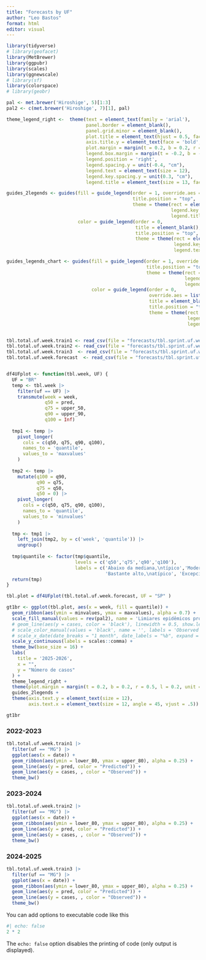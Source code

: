 ```yaml
---
title: "Forecasts by UF"
author: "Leo Bastos"
format: html
editor: visual
---
```


```r
library(tidyverse)
# library(geofacet)
library(MetBrewer)
library(ggpubr)
library(scales)
library(ggnewscale)
# library(sf)
library(colorspace)
# library(geobr)

pal <- met.brewer('Hiroshige', 5)[1:3]
pal2 <- c(met.brewer('Hiroshige', 7)[1], pal)

theme_legend_right <-  theme(text = element_text(family = 'arial'),
                             panel.border = element_blank(),
                             panel.grid.minor = element_blank(),
                             plot.title = element_text(hjust = 0.5, face = 'bold', size = 16),
                             axis.title.y = element_text(face = 'bold', margin = margin(r = .3, unit = 'cm')),
                             plot.margin = margin(t = 0.2, b = 0.2, r = 0.2, l = 0.2, unit = 'cm'),
                             legend.box.margin = margin(t = -0.2, b = -0.2, l = -0.2, r = 0.1, unit = 'cm'),
                             legend.position = 'right', 
                             legend.spacing.y = unit(-0.4, "cm"),
                             legend.text = element_text(size = 12), 
                             legend.key.spacing.y = unit(0.3, "cm"),
                             legend.title = element_text(size = 13, face = 'bold')) 

guides_2legends <- guides(fill = guide_legend(order = 1, override.aes = list(linetype = 0), 
                                              title.position = "top", 
                                              theme = theme(rect = element_rect(fill = NA),
                                                            legend.key = element_rect(fill = NA),
                                                            legend.title = element_text(hjust = 0.5, margin = margin(b = .3, unit = 'cm')))),
                          color = guide_legend(order = 0, 
                                               title = element_blank(), 
                                               title.position = "top", 
                                               theme = theme(rect = element_rect(fill = NA), 
                                                             legend.key = element_rect(fill = NA),
                                                             legend.text = element_text(face = 'bold'))))

guides_legends_chart <- guides(fill = guide_legend(order = 1, override.aes = list(linetype = 0), 
                                                   title.position = "top", 
                                                   theme = theme(rect = element_rect(fill = NA),
                                                                 legend.key = element_rect(fill = NA),
                                                                 legend.text = element_text(face = 'bold'))),
                               color = guide_legend(order = 0, 
                                                    override.aes = list(linetype = c('dashed', 'solid')),
                                                    title = element_blank(), 
                                                    title.position = "top", 
                                                    theme = theme(rect = element_rect(fill = NA), 
                                                                  legend.key = element_rect(fill = NA),
                                                                  legend.text = element_text(face = 'bold'))))


tbl.total.uf.week.train1 <- read_csv(file = "forecasts/tbl.sprint.uf.week.train1.csv")
tbl.total.uf.week.train2 <- read_csv(file = "forecasts/tbl.sprint.uf.week.train2.csv")
tbl.total.uf.week.train3  <- read_csv(file = "forecasts/tbl.sprint.uf.week.train3.csv")
tbl.total.uf.week.forecast  <- read_csv(file = "forecasts/tbl.sprint.uf.week.forecast.csv")


df4UFplot <- function(tbl.week, UF) {
  UF = "BR"
  temp <- tbl.week |> 
    filter(uf == UF) |> 
    transmute(week = week,
              q50 = pred, 
              q75 = upper_50,
              q90 = upper_90,
              q100 = Inf) 
  
  tmp1 <- temp |> 
    pivot_longer(
      cols = c(q50, q75, q90, q100),
      names_to = 'quantile',
      values_to = 'maxvalues'
    )
  
  tmp2 <- temp |> 
    mutate(q100 = q90,
           q90 = q75,
           q75 = q50,
           q50 = 0) |> 
    pivot_longer(
      cols = c(q50, q75, q90, q100),
      names_to = 'quantile',
      values_to = 'minvalues'
    )
  
  tmp <- tmp1 |> 
    left_join(tmp2, by = c('week', 'quantile')) |> 
    ungroup() 
  
  tmp$quantile <- factor(tmp$quantile, 
                         levels = c('q50','q75','q90','q100'),
                         labels = c('Abaixo da mediana,\ntípico','Moderadamente alto,\n bastante típico',
                                    'Bastante alto,\natípico', 'Excepcionalmente alto,\nmuito atípico'))
  return(tmp)
}

tbl.plot = df4UFplot(tbl.total.uf.week.forecast, UF = "SP" )

gt1br <- ggplot(tbl.plot, aes(x = week, fill = quantile)) +
  geom_ribbon(aes(ymin = minvalues, ymax = maxvalues), alpha = 0.7) + 
  scale_fill_manual(values = rev(pal2), name = 'Limiares epidêmicos probabilísticos') +
  # geom_line(aes(y = cases, color = 'black'), linewidth = 0.5, show.legend = T) +
  # scale_color_manual(values = 'black', name = '', labels = 'Observed cases') + 
  # scale_x_date(date_breaks = "1 month", date_labels = "%b", expand = c(0,0)) +
  scale_y_continuous(labels = scales::comma) +
  theme_bw(base_size = 16) +
  labs(
    title = '2025-2026',
    x = "",
    y = "Número de casos"
  ) + 
  theme_legend_right +
  theme(plot.margin = margin(t = 0.2, b = 0.2, r = 0.5, l = 0.2, unit = 'cm')) +
  guides_2legends +
  theme(axis.text.y = element_text(size = 12),
        axis.text.x = element_text(size = 12, angle = 45, vjust = .5))

gt1br
```


::: {.panel-tabset}

### 2022-2023

```r
tbl.total.uf.week.train1 |> 
  filter(uf == "MG") |> 
  ggplot(aes(x = date)) + 
  geom_ribbon(aes(ymin = lower_80, ymax = upper_80), alpha = 0.25) + 
  geom_line(aes(y = pred, color = "Predicted")) + 
  geom_line(aes(y = cases, , color = "Observed")) + 
  theme_bw()
```

### 2023-2024

```r
tbl.total.uf.week.train2 |> 
  filter(uf == "MG") |> 
  ggplot(aes(x = date)) + 
  geom_ribbon(aes(ymin = lower_80, ymax = upper_80), alpha = 0.25) + 
  geom_line(aes(y = pred, color = "Predicted")) + 
  geom_line(aes(y = cases, , color = "Observed")) + 
  theme_bw()
```

### 2024-2025

```r
tbl.total.uf.week.train3 |> 
  filter(uf == "MG") |> 
  ggplot(aes(x = date)) + 
  geom_ribbon(aes(ymin = lower_80, ymax = upper_80), alpha = 0.25) + 
  geom_line(aes(y = pred, color = "Predicted")) + 
  geom_line(aes(y = cases, , color = "Observed")) + 
  theme_bw()
```

:::

You can add options to executable code like this

```r
#| echo: false
2 * 2
```

The `echo: false` option disables the printing of code (only output is displayed).
